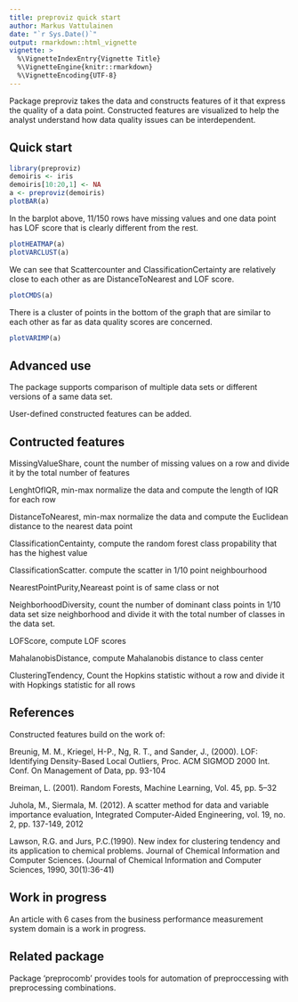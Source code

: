 ```yaml
---
title: preproviz quick start
author: Markus Vattulainen
date: "`r Sys.Date()`"
output: rmarkdown::html_vignette
vignette: >
  %\VignetteIndexEntry{Vignette Title}
  %\VignetteEngine{knitr::rmarkdown}
  %\VignetteEncoding{UTF-8}
---
```


Package preproviz takes the data and constructs features of it that express the quality of a data point. Constructed features are visualized to help the analyst understand how data quality issues
can be interdependent.


## Quick start

```r
library(preproviz)
demoiris <- iris
demoiris[10:20,1] <- NA
a <- preproviz(demoiris)
plotBAR(a)
```

In the barplot above, 11/150 rows have missing values and one data point has
LOF score that is clearly different from the rest. 

```r
plotHEATMAP(a)
plotVARCLUST(a)
```

We can see that Scattercounter and ClassificationCertainty are relatively
close to each other as are DistanceToNearest and LOF score.

```r
plotCMDS(a)
```

There is a cluster of points in the bottom of the graph that are similar
to each other as far as data quality scores are concerned. 

```r
plotVARIMP(a)
```

## Advanced use

The package supports comparison of multiple data sets or different versions of a same data set.

User-defined constructed features can be added.

## Contructed features

MissingValueShare, count the number of missing values on a row and divide it by the total number of features

LenghtOfIQR, min-max normalize the data and compute the length of IQR for each row

DistanceToNearest, min-max normalize the data and compute the Euclidean distance to the nearest data point

ClassificationCentainty, compute the random forest  class propability that has the highest value

ClassificationScatter. compute the scatter in 1/10 point neighbourhood

NearestPointPurity,Neareast point is of same class or not

NeighborhoodDiversity, count the number of dominant class points in 1/10 data set size neighborhood and divide 
it with the total number of classes in the data set.

LOFScore, compute LOF scores

MahalanobisDistance, compute Mahalanobis distance to class center

ClusteringTendency, Count the Hopkins statistic without a row and divide it with Hopkings statistic for all rows

## References

Constructed features build on the work of:

Breunig, M. M., Kriegel, H-P.,  Ng, R. T., and Sander, J., (2000). LOF: Identifying Density-Based Local Outliers, Proc. ACM SIGMOD 2000 Int. Conf. On Management of Data, pp. 93-104

Breiman, L. (2001). Random Forests, Machine Learning, Vol. 45, pp. 5–32

Juhola, M., Siermala, M. (2012). A scatter method for data and variable importance evaluation,  Integrated Computer-Aided Engineering, vol. 19, no. 2, pp. 137-149, 2012

Lawson, R.G. and Jurs, P.C.(1990). New index for clustering tendency and its application to chemical problems. Journal of Chemical Information and Computer Sciences. (Journal of Chemical Information and Computer Sciences, 1990, 30(1):36-41)

## Work in progress

An article with 6 cases from the business performance measurement system domain is a work in progress.

## Related package

Package 'preprocomb' provides tools for automation of preproccessing with preprocessing combinations.



